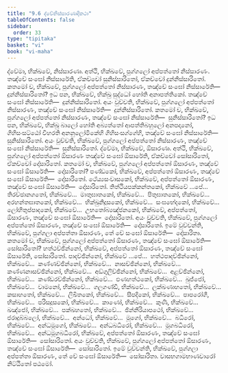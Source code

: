 ```yaml
---
title: "9.6 ද්වේනිස්සාරණාදිකථා"
tableOfContents: false
sidebar:
  order: 33
type: "tipitaka"
basket: "vi"
book: "vi-maha"
---
```



<DynamicBreadcrumb />

<Division number="395" book="vi-maha">

<Paragraph number="1809" book="vi-maha">
ද්වේමා, භික්ඛවේ, නිස්සාරණා. අත්ථි, භික්ඛවේ, පුග්ගලෝ අප්පත්තෝ නිස්සාරණං. තඤ්චේ සංඝෝ නිස්සාරේති, ඒකච්චෝ සුනිස්සාරිතෝ, ඒකච්චෝ දුන්නිස්සාරිතෝ. කතමෝ ච, භික්ඛවේ, පුග්ගලෝ අප්පත්තෝ නිස්සාරණං, තඤ්චේ සංඝෝ නිස්සාරේති—  දුන්නිස්සාරිතෝ? ඉධ පන, භික්ඛවේ, භික්ඛු සුද්ධෝ හෝති අනාපත්තිකෝ. තඤ්චේ සංඝෝ නිස්සාරේති—  දුන්නිස්සාරිතෝ. අයං වුච්චති, භික්ඛවේ, පුග්ගලෝ අප්පත්තෝ නිස්සාරණං, තඤ්චේ සංඝෝ නිස්සාරේති—  දුන්නිස්සාරිතෝ.
</Paragraph>

<Paragraph number="1810" book="vi-maha">
කතමෝ ච, භික්ඛවේ, පුග්ගලෝ අප්පත්තෝ නිස්සාරණං, තඤ්චේ සංඝෝ නිස්සාරේති—  සුනිස්සාරිතෝ? ඉධ පන, භික්ඛවේ, භික්ඛු බාලෝ හෝති අබ්‍යත්තෝ ආපත්තිබහුලෝ අනපදානෝ, ගිහිසංසට්ඨෝ විහරති අනනුලෝමිකේහි ගිහිසංසග්ගේහි, තඤ්චේ සංඝෝ නිස්සාරේති—  සුනිස්සාරිතෝ. අයං වුච්චති, භික්ඛවේ, පුග්ගලෝ අප්පත්තෝ නිස්සාරණං, තඤ්චේ සංඝෝ නිස්සාරේති—  සුනිස්සාරිතෝ.
</Paragraph>

</Division>
<Division number="396" book="vi-maha">

<Paragraph number="1811" book="vi-maha">
ද්වේමා, භික්ඛවේ, ඕසාරණා. අත්ථි, භික්ඛවේ, පුග්ගලෝ අප්පත්තෝ ඕසාරණං තඤ්චේ සංඝෝ ඕසාරේති, ඒකච්චෝ සෝසාරිතෝ, ඒකච්චෝ දෝසාරිතෝ. කතමෝ ච, භික්ඛවේ, පුග්ගලෝ අප්පත්තෝ ඕසාරණං, තඤ්චේ සංඝෝ ඕසාරේති—  දෝසාරිතෝ? පණ්ඩකෝ, භික්ඛවේ, අප්පත්තෝ ඕසාරණං, තඤ්චේ සංඝෝ ඕසාරේති—  දෝසාරිතෝ. ථේය්‍යසංවාසකෝ, භික්ඛවේ, අප්පත්තෝ ඕසාරණං, තඤ්චේ සංඝෝ ඕසාරේති—  දෝසාරිතෝ. තිත්ථියපක්කන්තකෝ, භික්ඛවේ …පේ…  තිරච්ඡානගතෝ, භික්ඛවේ…  මාතුඝාතකෝ, භික්ඛවේ…  පිතුඝාතකෝ, භික්ඛවේ…  අරහන්තඝාතකෝ, භික්ඛවේ…  භික්ඛුනිදූසකෝ, භික්ඛවේ…  සංඝභේදකෝ, භික්ඛවේ…  ලෝහිතුප්පාදකෝ, භික්ඛවේ…  උභතෝබ්‍යඤ්ජනකෝ, භික්ඛවේ, අප්පත්තෝ, ඕසාරණං, තඤ්චේ සංඝෝ ඕසාරේති—  දෝසාරිතෝ. අයං වුච්චති, භික්ඛවේ, පුග්ගලෝ අප්පත්තෝ ඕසාරණං, තඤ්චේ සංඝෝ ඕසාරේති—  දෝසාරිතෝ. ඉමේ වුච්චන්ති, භික්ඛවේ, පුග්ගලා අප්පත්තා ඕසාරණං, තේ චේ සංඝෝ ඕසාරේති—  දෝසාරිතා.
</Paragraph>

<Paragraph number="1812" book="vi-maha">
කතමෝ ච, භික්ඛවේ, පුග්ගලෝ අප්පත්තෝ ඕසාරණං, තඤ්චේ සංඝෝ ඕසාරේති—  සෝසාරිතෝ? හත්ථච්ඡින්නෝ, භික්ඛවේ, අප්පත්තෝ ඕසාරණං, තඤ්චේ සංඝෝ ඕසාරේති, සෝසාරිතෝ. පාදච්ඡින්නෝ, භික්ඛවේ …පේ…  හත්ථපාදච්ඡින්නෝ, භික්ඛවේ…  කණ්ණච්ඡින්නෝ, භික්ඛවේ…  නාසච්ඡින්නෝ, භික්ඛවේ…  කණ්ණනාසච්ඡින්නෝ, භික්ඛවේ…  අඞ්ගුලිච්ඡින්නෝ, භික්ඛවේ…  අළච්ඡින්නෝ, භික්ඛවේ…  කණ්ඩරච්ඡින්නෝ, භික්ඛවේ…  ඵණහත්ථකෝ, භික්ඛවේ…  ඛුජ්ජෝ, භික්ඛවේ…  වාමනෝ, භික්ඛවේ…  ගලගණ්ඩී, භික්ඛවේ…  ලක්ඛණාහතෝ, භික්ඛවේ…  කසාහතෝ, භික්ඛවේ…  ලිඛිතකෝ, භික්ඛවේ…  සීපදිකෝ, භික්ඛවේ…  පාපරෝගී, භික්ඛවේ…  පරිසදූසකෝ, භික්ඛවේ…  කාණෝ, භික්ඛවේ…  කුණී, භික්ඛවේ…  ඛඤ්ජෝ, භික්ඛවේ…  පක්ඛහතෝ, භික්ඛවේ…  ඡින්නිරියාපථෝ, භික්ඛවේ…  ජරාදුබ්බලෝ, භික්ඛවේ…  අන්ධෝ, භික්ඛවේ…  මූගෝ, භික්ඛවේ…  බධිරෝ, භික්ඛවේ…  අන්ධමූගෝ, භික්ඛවේ…  අන්ධබධිරෝ, භික්ඛවේ…  මූගබධිරෝ, භික්ඛවේ…  අන්ධමූගබධිරෝ, භික්ඛවේ, අප්පත්තෝ ඕසාරණං, තඤ්චේ සංඝෝ ඕසාරේති—  සෝසාරිතෝ. අයං වුච්චති, භික්ඛවේ, පුග්ගලෝ අප්පත්තෝ ඕසාරණං, තඤ්චේ සංඝෝ ඕසාරේති—  සෝසාරිතෝ. ඉමේ වුච්චන්ති, භික්ඛවේ, පුග්ගලා අප්පත්තා ඕසාරණං, තේ චේ සංඝෝ ඕසාරේති—  සෝසාරිතා.

</Paragraph>
</Division>

<Paragraph number="1813" type="center" book="vi-maha">
වාසභගාමභාණවාරෝ නිට්ඨිතෝ පඨමෝ.
</Paragraph>